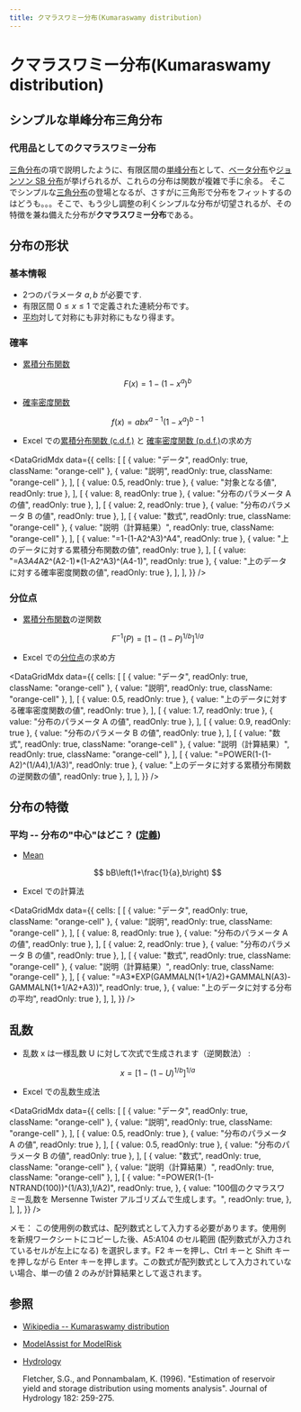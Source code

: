 ```yaml
---
title: クマラスワミー分布(Kumaraswamy distribution)
---
```



# クマラスワミー分布(Kumaraswamy distribution)

## シンプルな単峰分布三角分布

### 代用品としてのクマラスワミー分布

[三角分布](https://www.ntrand.com/jp/triangular-distribution/)の項で説明したように、有限区間の[単峰分布](https://www.ntrand.com/jp/glossary/#local_Unimodal)として、[ベータ分布](https://www.ntrand.com/jp/beta-distribution/)や[ジョンソン SB 分布](https://www.ntrand.com/jp/johnson-sb-distribution/)が挙げられるが、これらの分布は関数が複雑で手に余る。 そこでシンプルな[三角分布](https://www.ntrand.com/jp/triangular-distribution/)の登場となるが、さすがに三角形で分布をフィットするのはどうも。。。そこで、もう少し調整の利くシンプルな分布が切望されるが、その特徴を兼ね備えた分布が**クマラスワミー分布**である。

## 分布の形状

### 基本情報

- 2つのパラメータ $a, b$ が必要です.
- 有限区間 $0\leq x \leq 1$ で定義された連続分布です。
- [平均](https://www.ntrand.com/jp/glossary/#local_mean)対して対称にも非対称にもなり得ます。

### 確率

- [累積分布関数](https://www.ntrand.com/jp/glossary/#local_cumulative)

  $$
  F(x)=1-\left(1-x^a\right)^b
  $$

- [確率密度関数](https://www.ntrand.com/jp/glossary/#local_probability)

  $$
  f(x)=abx^{a-1}\left(1-x^a\right)^{b-1}
  $$

- Excel での[累積分布関数 (c.d.f.)](https://www.ntrand.com/jp/glossary/#local_cumulative) と [確率密度関数 (p.d.f.)](https://www.ntrand.com/jp/glossary/#local_Probability)の求め方

<DataGridMdx
  data={{
    cells: [
      [
        { value: "データ", readOnly: true, className: "orange-cell" },
        { value: "説明", readOnly: true, className: "orange-cell" },
      ],
      [
        { value: 0.5, readOnly: true },
        { value: "対象となる値", readOnly: true },
      ],
      [
        { value: 8, readOnly: true },
        { value: "分布のパラメータ A の値", readOnly: true },
      ],
      [
        { value: 2, readOnly: true },
        { value: "分布のパラメータ B の値", readOnly: true },
      ],
      [
        { value: "数式", readOnly: true, className: "orange-cell" },
        { value: "説明（計算結果）", readOnly: true, className: "orange-cell" },
      ],
      [
        { value: "=1-(1-A2^A3)^A4", readOnly: true },
        { value: "上のデータに対する累積分布関数の値", readOnly: true },
      ],
      [
        { value: "=A3*A4*A2^(A2-1)*(1-A2^A3)^(A4-1)", readOnly: true },
        { value: "上のデータに対する確率密度関数の値", readOnly: true },
      ],
    ],
  }}
/>

### 分位点

- [累積分布関数](https://www.ntrand.com/jp/glossary/#local_cumulative)の逆関数

  $$
  F^{-1}(P)=\left[1-(1-P)^{1/b}\right]^{1/a}
  $$

- Excel での[分位点](https://www.ntrand.com/jp/glossary/#local_quantile)の求め方

<DataGridMdx
  data={{
    cells: [
      [
        { value: "データ", readOnly: true, className: "orange-cell" },
        { value: "説明", readOnly: true, className: "orange-cell" },
      ],
      [
        { value: 0.5, readOnly: true },
        { value: "上のデータに対する確率密度関数の値", readOnly: true },
      ],
      [
        { value: 1.7, readOnly: true },
        { value: "分布のパラメータ A の値", readOnly: true },
      ],
      [
        { value: 0.9, readOnly: true },
        { value: "分布のパラメータ B の値", readOnly: true },
      ],
      [
        { value: "数式", readOnly: true, className: "orange-cell" },
        { value: "説明（計算結果）", readOnly: true, className: "orange-cell" },
      ],
      [
        { value: "=POWER(1-(1-A2)^(1/A4),1/A3)", readOnly: true },
        { value: "上のデータに対する累積分布関数の逆関数の値", readOnly: true },
      ],
    ],
  }}
/>

## 分布の特徴

### 平均 -- 分布の"中心"はどこ？ ([定義](https://www.ntrand.com/jp/glossary/#local_mean))

- [Mean](https://www.ntrand.com/jp/glossary/#local_mean)

  $$
  bB\left(1+\frac{1}{a},b\right)
  $$

- Excel での計算法

<DataGridMdx
  data={{
    cells: [
      [
        { value: "データ", readOnly: true, className: "orange-cell" },
        { value: "説明", readOnly: true, className: "orange-cell" },
      ],
      [
        { value: 8, readOnly: true },
        { value: "分布のパラメータ A の値", readOnly: true },
      ],
      [
        { value: 2, readOnly: true },
        { value: "分布のパラメータ B の値", readOnly: true },
      ],
      [
        { value: "数式", readOnly: true, className: "orange-cell" },
        { value: "説明（計算結果）", readOnly: true, className: "orange-cell" },
      ],
      [
        {
          value: "=A3*EXP(GAMMALN(1+1/A2)+GAMMALN(A3)-GAMMALN(1+1/A2+A3))",
          readOnly: true,
        },
        { value: "上のデータに対する分布の平均", readOnly: true },
      ],
    ],
  }}
/>

## 乱数

- 乱数 x は一様乱数 U に対して次式で生成されます（逆関数法） :

  $$
  x=\left[1-\left(1-U\right)^{1/b}\right]^{1/a}
  $$

- Excel での乱数生成法

<DataGridMdx
  data={{
    cells: [
      [
        { value: "データ", readOnly: true, className: "orange-cell" },
        { value: "説明", readOnly: true, className: "orange-cell" },
      ],
      [
        { value: 0.5, readOnly: true },
        { value: "分布のパラメータ A の値", readOnly: true },
      ],
      [
        { value: 0.5, readOnly: true },
        { value: "分布のパラメータ B の値", readOnly: true },
      ],
      [
        { value: "数式", readOnly: true, className: "orange-cell" },
        { value: "説明（計算結果）", readOnly: true, className: "orange-cell" },
      ],
      [
        {
          value: "=POWER(1-(1-NTRAND(100))^(1/A3),1/A2)",
          readOnly: true,
        },
        {
          value:
            "100個のクマラスワミー乱数を Mersenne Twister アルゴリズムで生成します。",
          readOnly: true,
        },
      ],
    ],
  }}
/>

メモ： この使用例の数式は、配列数式として入力する必要があります。使用例を新規ワークシートにコピーした後、A5:A104 のセル範囲 (配列数式が入力されているセルが左上になる) を選択します。F2 キーを押し、Ctrl キーと Shift キーを押しながら Enter キーを押します。この数式が配列数式として入力されていない場合、単一の値 2 のみが計算結果として返されます。

## 参照

- [Wikipedia -- Kumaraswamy distribution](http://en.wikipedia.org/wiki/Kumaraswamy_distribution)
- [ModelAssist for ModelRisk](http://www.vosesoftware.com/ModelRiskHelp/index.htm#Distributions/Continuous_distributions/Kumaraswamy_distribution.htm)
- [Hydrology](http://en.wikipedia.org/wiki/Hydrology)

  Fletcher, S.G., and Ponnambalam, K. (1996). "Estimation of reservoir yield and storage distribution using moments analysis". Journal of Hydrology 182: 259-275.

